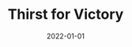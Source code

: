---
cover: "./victory.PNG"
date: "2022-01-01"
title: "Thirst for Victory"
defer: true
slug: "/victory"
areas:
  -  .

---